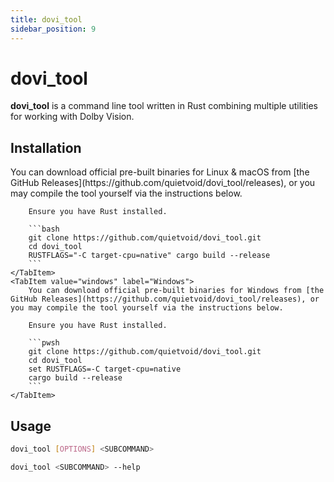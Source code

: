 ```yaml
---
title: dovi_tool
sidebar_position: 9
---
```



# dovi_tool

**dovi_tool** is a command line tool written in Rust combining multiple utilities for working with Dolby Vision.

## Installation

<Tabs>
    <TabItem value="unixlike" label="Linux & macOS">
        You can download official pre-built binaries for Linux & macOS from [the GitHub Releases](https://github.com/quietvoid/dovi_tool/releases), or you may compile the tool yourself via the instructions below.

        Ensure you have Rust installed.

        ```bash
        git clone https://github.com/quietvoid/dovi_tool.git
        cd dovi_tool
        RUSTFLAGS="-C target-cpu=native" cargo build --release
        ```
    </TabItem>
    <TabItem value="windows" label="Windows">
        You can download official pre-built binaries for Windows from [the GitHub Releases](https://github.com/quietvoid/dovi_tool/releases), or you may compile the tool yourself via the instructions below.

        Ensure you have Rust installed.

        ```pwsh
        git clone https://github.com/quietvoid/dovi_tool.git
        cd dovi_tool
        set RUSTFLAGS=-C target-cpu=native 
        cargo build --release
        ```
    </TabItem>
</Tabs>

## Usage

```bash title="General usage"
dovi_tool [OPTIONS] <SUBCOMMAND>
```

```bash title="Get more options for a subcommand"
dovi_tool <SUBCOMMAND> --help
```